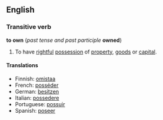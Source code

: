 ==English==
===Transitive verb===
'''to own''' (''past tense and past participle'' '''owned''')

#To have [[rightful]] [[possession]] of [[property]], [[goods]] or [[capital]].

====Translations====
*Finnish: [[omistaa]]
*French: [[posséder]]
*German: [[besitzen]]
*Italian: [[possedere]]
*Portuguese: [[possuir]]
*Spanish: [[poseer]]